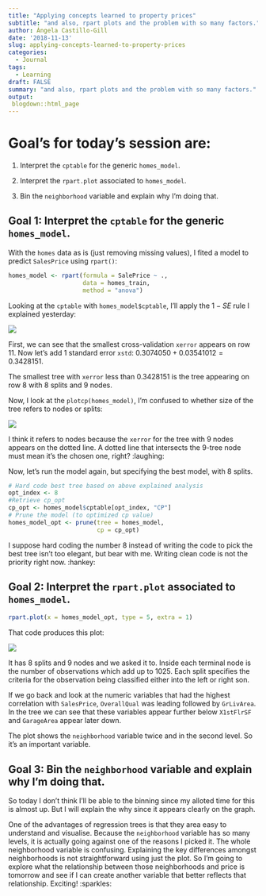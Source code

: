 ```yaml
---
title: "Applying concepts learned to property prices"
subtitle: "and also, rpart plots and the problem with so many factors."
author: Ángela Castillo-Gill
date: '2018-11-13'
slug: applying-concepts-learned-to-property-prices
categories:
  - Journal
tags: 
  - Learning
draft: FALSE
summary: "and also, rpart plots and the problem with so many factors."
output:
 blogdown::html_page
---
```


# Goal's for today's session are:

1. Interpret the `cptable` for the generic `homes_model`.

2. Interpret the `rpart.plot` associated to `homes_model`.

3. Bin the `neighborhood` variable and explain why I'm doing that.

## Goal 1: Interpret the `cptable` for the generic `homes_model`.

With the `homes` data as is (just removing missing values), I fited a model to predict `SalesPrice` using `rpart()`:


```r
homes_model <- rpart(formula = SalePrice ~ ., 
                     data = homes_train, 
                     method = "anova")
```

Looking at the `cptable` with `homes_model$cptable`, I'll apply the $1-SE$ rule I explained yesterday: 

![](/note/Tues-13-11-2018_files/cptable_rawhomes.png)

First, we can see that the smallest cross-validation `xerror` appears on row 11. Now let's add 1 standard error `xstd`: $0.3074050+0.03541012=0.3428151$.

The smallest tree with `xerror` less than $0.3428151$ is the tree appearing on row 8 with 8 splits and 9 nodes. 

Now, I look at the `plotcp(homes_model)`, I'm confused to whether size of the tree refers to nodes or splits:

![](/note/Tues-13-11-2018_files/cpplot_rawhomes.png)

I think it refers to nodes because the `xerror` for the tree with 9 nodes appears on the dotted line. A dotted line that intersects the 9-tree node must mean it's the chosen one, right? :laughing:

Now, let's run the model again, but specifying the best model, with 8 splits.

```r
# Hard code best tree based on above explained analysis
opt_index <- 8
#Retrieve cp_opt
cp_opt <- homes_model$cptable[opt_index, "CP"]
# Prune the model (to optimized cp value)
homes_model_opt <- prune(tree = homes_model, 
                         cp = cp_opt)
```

I suppose hard coding the number 8 instead of writing the code to pick the best tree isn't too elegant, but bear with me. Writing clean code is not the priority right now. :hankey:

## Goal 2: Interpret the `rpart.plot` associated to `homes_model`.

```r
rpart.plot(x = homes_model_opt, type = 5, extra = 1)
```

That code produces this plot: 

![](/note/Tues-13-11-2018_files/rpartplot_rawhomes.png)

It has 8 splits and 9 nodes and we asked it to. Inside each terminal node is the number of observations which add up to 1025. Each split specifies the criteria for the observation being classified either into the left or right son. 

If we go back and look at the numeric variables that had the highest correlation with `SalesPrice`, `OverallQual` was leading followed by `GrLivArea`. In the tree we can see that these variables appear further below `X1stFlrSF` and `GarageArea` appear later down. 

The plot shows the `neighborhood` variable twice and in the second level. So it's an important variable. 

## Goal 3: Bin the `neighborhood` variable and explain why I'm doing that.

So today I don't think I'll be able to the binning since my alloted time for this is almost up. But I will explain the why since it appears clearly on the graph.

One of the advantages of regression trees is that they area easy to understand and visualise. Because the `neighborhood` variable has so many levels, it is actually going against one of the reasons I picked it. The whole neighborhood variable is confusing. Explaining the key differences amongst neighborhoods is not straightforward using just the plot. So I'm going to explore what the relationship between those neighborhoods and price is tomorrow and see if I can create another variable that better reflects that relationship. Exciting! :sparkles: